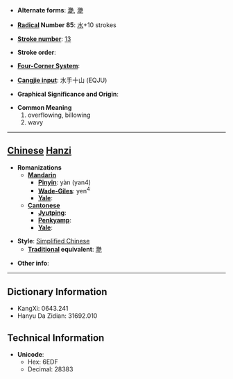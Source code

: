 * '''Alternate forms''': [[灔]], [[灧]]

* '''[[Wiktionary:Chinese radical index| Radical]] Number 85''': [[Wiktionary:Chinese radical index 水|水]]+10 strokes

* '''[[Wiktionary:Chinese total strokes index|Stroke number]]''': [[Wiktionary:Chinese total strokes index 13|13]]

* '''Stroke order''': 

* '''[[Wiktionary:Chinese four corner index|Four-Corner System]]''': 

* '''[[Wiktionary:Chinese Cangjie index|Cangjie input]]''': 水手十山 (EQJU)

* '''Graphical Significance and Origin''': 

* '''Common Meaning'''
*#overflowing, billowing
*# wavy


----

== [[Chinese]] [[Hanzi]] ==

* '''Romanizations'''
** '''[[Mandarin]]'''
*** '''[[Pinyin]]''': yàn (yan4)
*** '''[[Wade-Giles]]''': yen<sup>4</sup>
*** '''[[Yale]]''': 
** '''[[Cantonese]]'''
*** '''[[Jyutping]]''':
*** '''[[Penkyamp]]''': 
*** '''[[Yale]]''': 

* '''Style''': [[Simplified Chinese]] 
** '''[[Traditional Chinese|Traditional]] equivalent''': [[灧]]

* '''Other info''': 

----

== Dictionary Information ==

* KangXi: 0643.241
* Hanyu Da Zidian: 31692.010

== Technical Information ==

* '''Unicode''':
** Hex: 6EDF
** Decimal: 28383